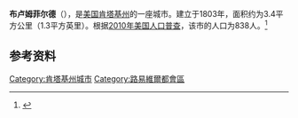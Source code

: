 {{Infobox City 
|chinese_name = 布卢姆菲尔德
|official_name = Bloomfield
|image_flag = 
|image_seal = 
|image_skyline = 
|image_map = KYMap-doton-Bloomfield.PNG
|map_caption =
|subdivision_type = [[國家|國家]]
|subdivision_name = {{USA}}
|leader_title = 
|leader_name = 
|subdivision_type1 = [[美國行政區劃|州]]
|subdivision_name1 = [[肯塔基州|肯塔基州]]
|subdivision_type2 = [[肯塔基州行政区划|县]]
|subdivision_name2 = Nelson
|found_title            = 正式立市
|found_date             = 1803年
|area_total = 3.4
|area_land = 
|area_water = 
|population_as_of = 2010
|population_total = 838
|population_density = 
|timezone = 
|utc_offset = 
|timezone_DST = 
|utc_offset_DST = 
}}

'''布卢姆菲尔德'''（{{lang-en|'''Bloomfield'''}}），是[[美国|美国]][[肯塔基州|肯塔基州]]的一座城市。建立于1803年，面积约为3.4平方公里（1.3平方英里）。根据[[2010年美国人口普查|2010年美国人口普查]]，该市的人口为838人。<ref name=census>{{cite web |url = http://www.census.gov/prod/www/abs/decennial/ |title = Census of Population and Housing |publisher = U.S. Census Bureau |accessdate = November 18, 2011 |archive-url = https://web.archive.org/web/20060208103743/http://www.census.gov/prod/www/abs/decennial/ |archive-date = 2006-02-08 |dead-url = yes }}</ref>

== 参考资料 ==
{{reflist}}

[[Category:肯塔基州城市|Category:肯塔基州城市]]
[[Category:路易維爾都會區|Category:路易維爾都會區]]


{{Kentucky-stub}}